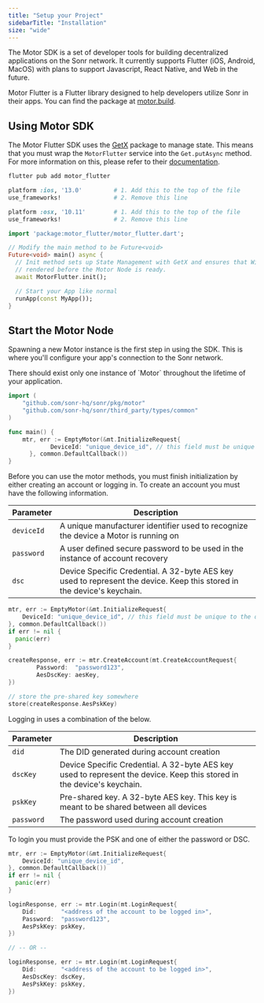 ```yaml
---
title: "Setup your Project"
sidebarTitle: "Installation"
size: "wide"
---
```


The Motor SDK is a set of developer tools for building decentralized applications on the Sonr network. It currently supports Flutter (iOS, Android, MacOS) with plans to support Javascript, React Native, and Web in the future.

Motor Flutter is a Flutter library designed to help developers utilize Sonr in their apps. You can find the package at [motor.build](https://motor.build).

## Using Motor SDK

The Motor Flutter SDK uses the [GetX](https://pub.dev/packages/get) package to
manage state. This means that you must wrap the `MotorFlutter` service into
the `Get.putAsync` method. For more information on this, please refer to their
[documentation](https://pub.dev/packages/get#getxservice).

<CodeGroup>

```sh Install with Flutter CLI
flutter pub add motor_flutter
```

```ruby ios/Podfile
platform :ios, '13.0'         # 1. Add this to the top of the file
use_frameworks!               # 2. Remove this line
```

```ruby macos/Podfile
platform :osx, '10.11'        # 1. Add this to the top of the file
use_frameworks!               # 2. Remove this line
```

```dart main.dart
import 'package:motor_flutter/motor_flutter.dart';

// Modify the main method to be Future<void>
Future<void> main() async {
  // Init method sets up State Management with GetX and ensures that Widgets are
  // rendered before the Motor Node is ready.
  await MotorFlutter.init();

  // Start your App like normal
  runApp(const MyApp());
}
```

</CodeGroup>

## Start the Motor Node

Spawning a new Motor instance is the first step in using the SDK. This is where you'll configure your app's connection to the Sonr network.

<Note>
  There should exist only one instance of `Motor` throughout the lifetime of
  your application.
</Note>

```go
import (
    "github.com/sonr-hq/sonr/pkg/motor"
    "github.com/sonr-hq/sonr/third_party/types/common"
)

func main() {
    mtr, err := EmptyMotor(&mt.InitializeRequest{
		    DeviceId: "unique_device_id", // this field must be unique to the device
	  }, common.DefaultCallback())
}
```

Before you can use the motor methods, you must finish initialization by either creating an account or logging in. To create an account you must have the following information.

| Parameter  | Description                                                                                                            |
| ---------- | ---------------------------------------------------------------------------------------------------------------------- |
| `deviceId` | A unique manufacturer identifier used to recognize the device a Motor is running on                                    |
| `password` | A user defined secure password to be used in the instance of account recovery                                          |
| `dsc`      | Device Specific Credential. A 32-byte AES key used to represent the device. Keep this stored in the device's keychain. |

```go
mtr, err := EmptyMotor(&mt.InitializeRequest{
    DeviceId: "unique_device_id", // this field must be unique to the device
}, common.DefaultCallback())
if err != nil {
  panic(err)
}

createResponse, err := mtr.CreateAccount(mt.CreateAccountRequest{
		Password:  "password123",
		AesDscKey: aesKey,
})

// store the pre-shared key somewhere
store(createResponse.AesPskKey)
```

Logging in uses a combination of the below.

| Parameter  | Description                                                                                                            |
| ---------- | ---------------------------------------------------------------------------------------------------------------------- |
| `did`      | The DID generated during account creation                                                                              |
| `dscKey`   | Device Specific Credential. A 32-byte AES key used to represent the device. Keep this stored in the device's keychain. |
| `pskKey`   | Pre-shared key. A 32-byte AES key. This key is meant to be shared between all devices                                  |
| `password` | The password used during account creation                                                                              |

To login you must provide the PSK and one of either the password or DSC.

```go
mtr, err := EmptyMotor(&mt.InitializeRequest{
    DeviceId: "unique_device_id",
}, common.DefaultCallback())
if err != nil {
  panic(err)
}

loginResponse, err := mtr.Login(mt.LoginRequest{
    Did:       "<address of the account to be logged in>",
    Password:  "password123",
    AesPskKey: pskKey,
})

// -- OR --

loginResponse, err := mtr.Login(mt.LoginRequest{
    Did:       "<address of the account to be logged in>",
    AesDscKey: dscKey,
    AesPskKey: pskKey,
})
```
